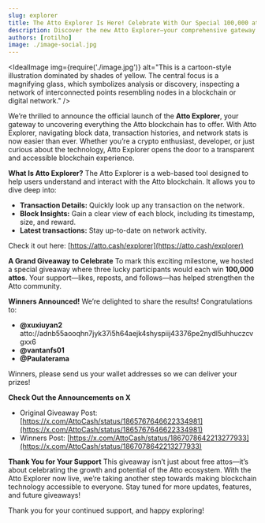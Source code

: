 ```yaml
---
slug: explorer
title: The Atto Explorer Is Here! Celebrate With Our Special 100,000 attos Giveaway
description: Discover the new Atto Explorer—your comprehensive gateway to the Atto blockchain. Explore real-time transactions, block data, and network health. Celebrate our launch with a 100,000 attos giveaway and join the thriving Atto community today.
authors: [rotilho]
image: ./image-social.jpg
---
```




<IdealImage
  img={require('./image.jpg')}
  alt="This is a cartoon-style illustration dominated by shades of yellow. The central focus is a magnifying glass, which symbolizes analysis or discovery, inspecting a network of interconnected points resembling nodes in a blockchain or digital network."
/>

We’re thrilled to announce the official launch of the **Atto Explorer**, your gateway to uncovering everything the Atto blockchain has to offer. With Atto Explorer, navigating block data, transaction histories, and network stats is now easier than ever. Whether you’re a crypto enthusiast, developer, or just curious about the technology, Atto Explorer opens the door to a transparent and accessible blockchain experience.

<!-- truncate -->

**What Is Atto Explorer?**
The Atto Explorer is a web-based tool designed to help users understand and interact with the Atto blockchain. It allows you to dive deep into:
- **Transaction Details:** Quickly look up any transaction on the network.
- **Block Insights:** Gain a clear view of each block, including its timestamp, size, and reward.
- **Latest transactions:** Stay up-to-date on network activity.

Check it out here: [https://atto.cash/explorer](https://atto.cash/explorer)

**A Grand Giveaway to Celebrate**
To mark this exciting milestone, we hosted a special giveaway where three lucky participants would each win **100,000 attos**. Your support—likes, reposts, and follows—has helped strengthen the Atto community.

**Winners Announced!**
We’re delighted to share the results! Congratulations to:
- **@xuxiuyan2** atto://adnb55aooqhn7jyk37i5h64aejk4shyspiij43376pe2nydl5uhhuczcvgxx6
- **@vantanfs01**
- **@Paulaterama**

Winners, please send us your wallet addresses so we can deliver your prizes!

**Check Out the Announcements on X**
- Original Giveaway Post: [https://x.com/AttoCash/status/1865767646622334981](https://x.com/AttoCash/status/1865767646622334981)
- Winners Post: [https://x.com/AttoCash/status/1867078642213277933](https://x.com/AttoCash/status/1867078642213277933)

**Thank You for Your Support**
This giveaway isn’t just about free attos—it’s about celebrating the growth and potential of the Atto ecosystem. With the Atto Explorer now live, we’re taking another step towards making blockchain technology accessible to everyone. Stay tuned for more updates, features, and future giveaways!

Thank you for your continued support, and happy exploring!
